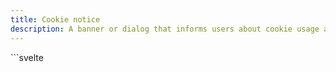 ```yaml
---
title: Cookie notice
description: A banner or dialog that informs users about cookie usage and collects consent in compliance with privacy regulations.
---
```



<Tabs>
  <TabItem label="Preview">
    <CookieNoticePreview client:load />
  </TabItem>
  <TabItem label="Usage">
    ```svelte
    <script lang="ts">
        import { Button, Drawer } from "@dxdns/feflow"
        import { onMount } from "svelte"

        let isOpen = $state(false)

        function handleOpen() {
            isOpen = !isOpen
        }

        function handleClose() {
            isOpen = false
        }

        onMount(() => {
            isOpen = true
        })
    </script>

    <Button onclick={handleOpen}>Open</Button>

    <Drawer {isOpen} position="bottom" style="padding: 0;">
        <Drawer.Header style="justify-content: flex-start;">
            <strong>🍪 We use cookies</strong>
        </Drawer.Header>
        <Drawer.Content>
            <p>
                We use cookies to enhance your experience. By continuing to visit this
                site you agree to our use of cookies.
            </p>
            <div
                style="display: flex; justify-content: flex-end; gap: 0.5rem; align-items: baseline;"
            >
                <Button variant="outlined" onclick={handleClose}>Decline</Button>
                <Button>Accept</Button>
            </div>
        </Drawer.Content>
    </Drawer>
    ```

  </TabItem>
</Tabs>
